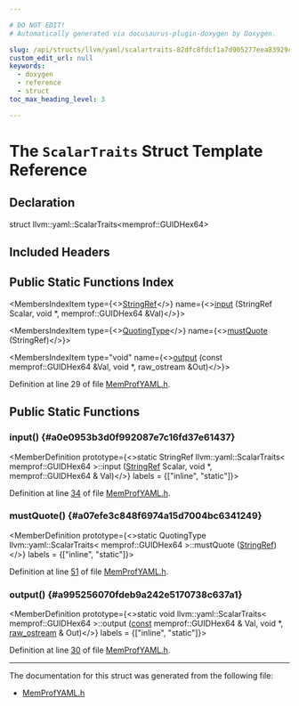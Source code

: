 ```yaml
---

# DO NOT EDIT!
# Automatically generated via docusaurus-plugin-doxygen by Doxygen.

slug: /api/structs/llvm/yaml/scalartraits-82dfc8fdcf1a7d905277eea83929c8be
custom_edit_url: null
keywords:
  - doxygen
  - reference
  - struct
toc_max_heading_level: 3

---
```





# The `ScalarTraits` Struct Template Reference

<DoxygenPage pluginConfig={pluginConfig}>



## Declaration

<CodeBlock>struct llvm::yaml::ScalarTraits&lt;memprof::GUIDHex64&gt;</CodeBlock>

## Included Headers

<IncludesList>
<IncludesListItem
  filePath="llvm/ProfileData/MemProfYAML.h"
  permalink="/docs/api/files/include/include/llvm/include/llvm/profiledata/memprofyaml-h"
  isLocal="true" />
</IncludesList>

## Public Static Functions Index

<MembersIndex>

<MembersIndexItem
  type={<><a href="/docs/api/classes/llvm/stringref">StringRef</a></>}
  name={<><a href="#a0e0953b3d0f992087e7c16fd37e61437">input</a> (StringRef Scalar, void &#42;, memprof::GUIDHex64 &amp;Val)</>}>
</MembersIndexItem>

<MembersIndexItem
  type={<><a href="/docs/api/namespaces/llvm/yaml/#a2e9b09c50b4fff3bad8cba23daef8757">QuotingType</a></>}
  name={<><a href="#a07efe3c848f6974a15d7004bc6341249">mustQuote</a> (StringRef)</>}>
</MembersIndexItem>

<MembersIndexItem
  type="void"
  name={<><a href="#a995256070fdeb9a242e5170738c637a1">output</a> (const memprof::GUIDHex64 &amp;Val, void &#42;, raw&#95;ostream &amp;Out)</>}>
</MembersIndexItem>

</MembersIndex>


Definition at line 29 of file <a href="/docs/api/files/include/include/llvm/include/llvm/profiledata/memprofyaml-h">MemProfYAML.h</a>.

<SectionDefinition>

## Public Static Functions

### input() {#a0e0953b3d0f992087e7c16fd37e61437}

<MemberDefinition
  prototype={<>static StringRef llvm::yaml::ScalarTraits&lt; memprof::GUIDHex64 &gt;::input (<a href="/docs/api/classes/llvm/stringref">StringRef</a> Scalar, void &#42;, memprof::GUIDHex64 &amp; Val)</>}
  labels = {["inline", "static"]}>

Definition at line <a href="/docs/api/files/include/include/llvm/include/llvm/profiledata/memprofyaml-h/#l00034">34</a> of file <a href="/docs/api/files/include/include/llvm/include/llvm/profiledata/memprofyaml-h">MemProfYAML.h</a>.
</MemberDefinition>

### mustQuote() {#a07efe3c848f6974a15d7004bc6341249}

<MemberDefinition
  prototype={<>static QuotingType llvm::yaml::ScalarTraits&lt; memprof::GUIDHex64 &gt;::mustQuote (<a href="/docs/api/classes/llvm/stringref">StringRef</a>)</>}
  labels = {["inline", "static"]}>

Definition at line <a href="/docs/api/files/include/include/llvm/include/llvm/profiledata/memprofyaml-h/#l00051">51</a> of file <a href="/docs/api/files/include/include/llvm/include/llvm/profiledata/memprofyaml-h">MemProfYAML.h</a>.
</MemberDefinition>

### output() {#a995256070fdeb9a242e5170738c637a1}

<MemberDefinition
  prototype={<>static void llvm::yaml::ScalarTraits&lt; memprof::GUIDHex64 &gt;::output (<a href="/docs/api/files/lib/lib/target/lib/target/aarch64/aarch64promoteconstant-cpp/#a90f8350fecae261c25be85d38b451bff">const</a> memprof::GUIDHex64 &amp; Val, void &#42;, <a href="/docs/api/classes/llvm/raw-ostream">raw&#95;ostream</a> &amp; Out)</>}
  labels = {["inline", "static"]}>

Definition at line <a href="/docs/api/files/include/include/llvm/include/llvm/profiledata/memprofyaml-h/#l00030">30</a> of file <a href="/docs/api/files/include/include/llvm/include/llvm/profiledata/memprofyaml-h">MemProfYAML.h</a>.
</MemberDefinition>

</SectionDefinition>

<hr/>

The documentation for this struct was generated from the following file:

<ul>
<li><a href="/docs/api/files/include/include/llvm/include/llvm/profiledata/memprofyaml-h">MemProfYAML.h</a></li>
</ul>

</DoxygenPage>
